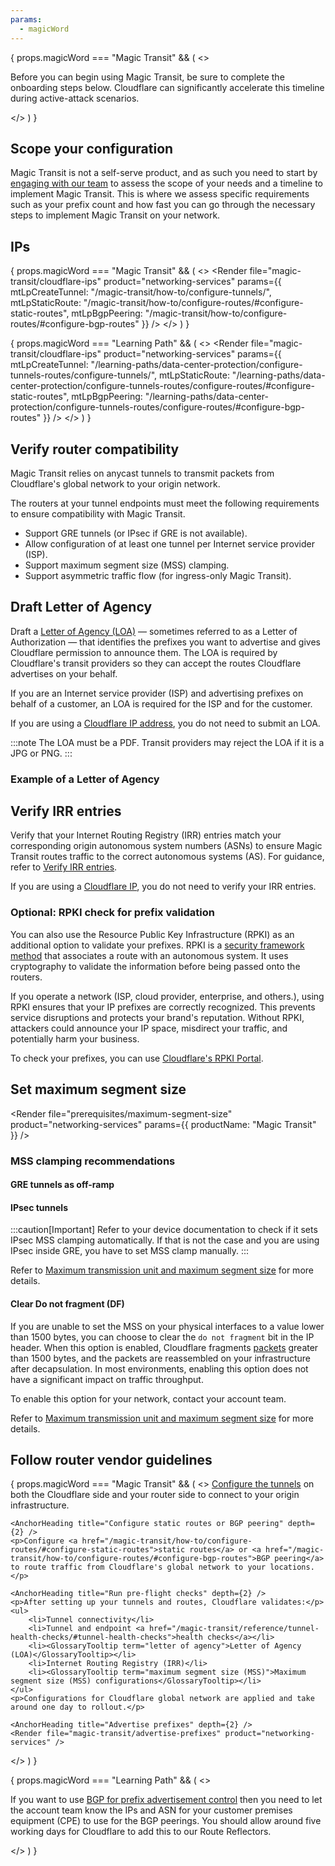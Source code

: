 ```yaml
---
params:
  - magicWord
---
```



{ props.magicWord === "Magic Transit" && (
  <>
	<p>Before you can begin using Magic Transit, be sure to complete the onboarding steps below. Cloudflare can significantly accelerate this timeline during active-attack scenarios.</p>
  </>
  )
}

## Scope your configuration

Magic Transit is not a self-serve product, and as such you need to start by [engaging with our team](https://www.cloudflare.com/network-services/products/magic-transit/) to assess the scope of your needs and a timeline to implement Magic Transit. This is where we assess specific requirements such as your prefix count and how fast you can go through the necessary steps to implement Magic Transit on your network.

## IPs

{ props.magicWord === "Magic Transit" && (
  <>
<Render
	file="magic-transit/cloudflare-ips"
	product="networking-services"
	params={{
		mtLpCreateTunnel: "/magic-transit/how-to/configure-tunnels/",
		mtLpStaticRoute: "/magic-transit/how-to/configure-routes/#configure-static-routes",
		mtLpBgpPeering: "/magic-transit/how-to/configure-routes/#configure-bgp-routes"
		}} />
  </>
  )
}

{ props.magicWord === "Learning Path" && (
  <>
<Render
	file="magic-transit/cloudflare-ips"
	product="networking-services"
	params={{
		mtLpCreateTunnel: "/learning-paths/data-center-protection/configure-tunnels-routes/configure-tunnels/",
		mtLpStaticRoute: "/learning-paths/data-center-protection/configure-tunnels-routes/configure-routes/#configure-static-routes",
		mtLpBgpPeering: "/learning-paths/data-center-protection/configure-tunnels-routes/configure-routes/#configure-bgp-routes"
		}} />
  </>
  )
}

## Verify router compatibility

Magic Transit relies on <GlossaryTooltip term="anycast">anycast</GlossaryTooltip> tunnels to transmit <GlossaryTooltip term="data packet">packets</GlossaryTooltip> from Cloudflare's global network to your origin network.

The routers at your tunnel endpoints must meet the following requirements to ensure compatibility with Magic Transit.

- Support GRE tunnels (or IPsec if GRE is not available).
- Allow configuration of at least one tunnel per Internet service provider (ISP).
- Support <GlossaryTooltip term="maximum segment size (MSS)">maximum segment size (MSS)</GlossaryTooltip> clamping.
- Support asymmetric traffic flow (for ingress-only Magic Transit).

## Draft Letter of Agency

Draft a [Letter of Agency (LOA)](/byoip/concepts/loa/) — sometimes referred to as a Letter of Authorization — that identifies the prefixes you want to advertise and gives Cloudflare permission to announce them. The LOA is required by Cloudflare's transit providers so they can accept the routes Cloudflare advertises on your behalf.

If you are an Internet service provider (ISP) and advertising <GlossaryTooltip term="prefix">prefixes</GlossaryTooltip> on behalf of a customer, an LOA is required for the ISP and for the customer.

If you are using a [Cloudflare IP address](#ips), you do not need to submit an LOA.

:::note
The LOA must be a PDF. Transit providers may reject the LOA if it is a JPG or PNG.
:::

### Example of a Letter of Agency

<Render file="loa" product="byoip" />

## Verify IRR entries

Verify that your Internet Routing Registry (IRR) entries match your corresponding origin autonomous system numbers (ASNs) to ensure Magic Transit routes traffic to the correct autonomous systems (AS). For guidance, refer to [Verify IRR entries](/byoip/concepts/irr-entries/best-practices/#verify-an-irr-entry).

If you are using a [Cloudflare IP](#ips), you do not need to verify your IRR entries.

### Optional: RPKI check for prefix validation

You can also use the Resource Public Key Infrastructure (RPKI) as an additional option to validate your prefixes. RPKI is a [security framework method](https://blog.cloudflare.com/rpki/) that associates a route with an autonomous system. It uses cryptography to validate the information before being passed onto the routers.

If you operate a network (ISP, cloud provider, enterprise, and others.), using RPKI ensures that your IP prefixes are correctly recognized. This prevents service disruptions and protects your brand's reputation. Without RPKI, attackers could announce your IP space, misdirect your traffic, and potentially harm your business.

To check your prefixes, you can use [Cloudflare's RPKI Portal](https://rpki.cloudflare.com/?view=validator).

## Set maximum segment size

<Render
	file="prerequisites/maximum-segment-size"
	product="networking-services"
	params={{ productName: "Magic Transit" }}
/>

### MSS clamping recommendations

#### GRE tunnels as off-ramp

<Render file="magic-transit/mtu-mss/mss-clamping-gre" product="networking-services" />

#### IPsec tunnels

<Render file="magic-transit/mtu-mss/mss-clamping-ipsec" product="networking-services" />

:::caution[Important]
Refer to your device documentation to check if it sets IPsec MSS clamping automatically. If that is not the case and you are using IPsec inside GRE, you have to set MSS clamp manually.
:::

Refer to [Maximum transmission unit and maximum segment size](/magic-transit/reference/mtu-mss/) for more details.

#### Clear Do not fragment (DF)

If you are unable to set the MSS on your physical interfaces to a value lower than 1500 bytes, you can choose to clear the `do not fragment` bit in the IP header. When this option is enabled, Cloudflare fragments [packets](https://www.cloudflare.com/learning/network-layer/what-is-a-packet/) greater than 1500 bytes, and the packets are reassembled on your infrastructure after decapsulation. In most environments, enabling this option does not have a significant impact on traffic throughput.

To enable this option for your network, contact your account team.

Refer to [Maximum transmission unit and maximum segment size](/magic-transit/reference/mtu-mss/) for more details.

## Follow router vendor guidelines

<Render file="prerequisites/router-vendor-guidelines-mss-settings-origin"	product="networking-services" />


{ props.magicWord === "Magic Transit" && (
  <>
	<AnchorHeading title="Configure tunnels" depth={2} />
	<a href="/magic-transit/how-to/configure-tunnels/">Configure the tunnels</a> on both the Cloudflare side and your router side to connect to your origin infrastructure.

	<AnchorHeading title="Configure static routes or BGP peering" depth={2} />
	<p>Configure <a href="/magic-transit/how-to/configure-routes/#configure-static-routes">static routes</a> or <a href="/magic-transit/how-to/configure-routes/#configure-bgp-routes">BGP peering</a> to route traffic from Cloudflare's global network to your locations.</p>

	<AnchorHeading title="Run pre-flight checks" depth={2} />
	<p>After setting up your tunnels and routes, Cloudflare validates:</p>
	<ul>
		<li>Tunnel connectivity</li>
		<li>Tunnel and endpoint <a href="/magic-transit/reference/tunnel-health-checks/#tunnel-health-checks">health checks</a></li>
		<li><GlossaryTooltip term="letter of agency">Letter of Agency (LOA)</GlossaryTooltip></li>
		<li>Internet Routing Registry (IRR)</li>
		<li><GlossaryTooltip term="maximum segment size (MSS)">Maximum segment size (MSS) configurations</GlossaryTooltip></li>
	</ul>
	<p>Configurations for Cloudflare global network are applied and take around one day to rollout.</p>

	<AnchorHeading title="Advertise prefixes" depth={2} />
	<Render file="magic-transit/advertise-prefixes"	product="networking-services" />

  </>
  )
}

{ props.magicWord === "Learning Path" && (
  <>
	<AnchorHeading title="BGP for Magic Transit prefix advertisement control (optional)" depth={2} />
	<p>If you want to use <a href="/magic-transit/how-to/advertise-prefixes/#border-gateway-protocol-bgp-control-for-advertisements-optional">BGP for prefix advertisement control</a> then you need to let the account team know the IPs and ASN for your customer premises equipment (CPE) to use for the BGP peerings. You should allow around five working days for Cloudflare to add this to our Route Reflectors.</p>
  </>
  )
}

